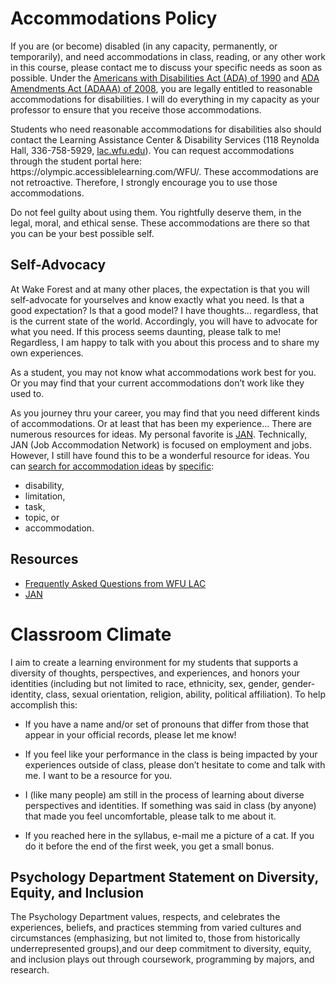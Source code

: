 # Accommodations Policy

If you are (or become) disabled (in any capacity, permanently, or temporarily), and need accommodations in class, reading, or any other work in this course, please contact me to discuss your specific needs as soon as possible. 
Under the [Americans with Disabilities Act (ADA) of 1990](https://www.dol.gov/general/topic/disability/ada) and [ADA Amendments Act (ADAAA) of 2008](https://en.wikipedia.org/wiki/ADA_Amendments_Act_of_2008), you are legally entitled to reasonable accommodations for disabilities. 
I will do everything in my capacity as your professor to ensure that you receive those accommodations. 

Students who need reasonable accommodations for disabilities also should contact the Learning Assistance Center \& Disability Services  (118 Reynolda Hall, 336-758-5929,  [lac.wfu.edu](https://lac.wfu.edu/)). You can request accommodations through the student portal here: https://olympic.accessiblelearning.com/WFU/. These accommodations are not retroactive.  Therefore, I strongly encourage you to use those accommodations. 

Do not feel guilty about using them. 
You rightfully deserve them, in the legal, moral, and ethical sense. 
These accommodations are there so that you can be your best possible self. 


## Self-Advocacy

At Wake Forest and at many other places, the expectation is that you will self-advocate for yourselves and know exactly what you need. Is that a good expectation? Is that a good model? I have thoughts... regardless, that is the current state of the world. Accordingly, you will have to advocate for what you need. If this process seems daunting, please talk to me! Regardless, I am happy to talk with you about this process and to share my own experiences.

As a student, you may not know what accommodations work best for you. Or you may find that your current accommodations don't work like they used to. 

As you journey thru your career, you may find that you need different kinds of accommodations. Or at least that has been my experience... There are numerous resources for ideas. 
My personal favorite is [JAN](https://askjan.org/). Technically, JAN (Job Accommodation Network) is focused on employment and jobs. 
However, I still have found this to be a wonderful resource for ideas. 
You can [search for accommodation ideas](https://askjan.org/soar.cfm) by [specific](https://askjan.org/a-to-z.cfm):

  - disability,
  - limitation,
  - task,
  - topic, or
  - accommodation.

## Resources

* [Frequently Asked Questions from WFU LAC](https://lac.wfu.edu/frequently-asked-questions-about-lac-ds/)
* [JAN](https://askjan.org/)


# Classroom Climate

I aim to create a learning environment for my students that supports a diversity of thoughts, perspectives, and experiences, and honors your identities (including but not limited to race, ethnicity, sex, gender, gender-identity, class, sexual orientation, religion, ability, political affiliation). To help accomplish this:

- If you have a name and/or set of pronouns that differ from those that appear in your official records, please let me know!

- If you feel like your performance in the class is being impacted by your experiences outside of class, please don't hesitate to come and talk with me. I want to be a resource for you. 

- I (like many people) am still in the process of learning about diverse perspectives and identities. If something was said in class (by anyone) that made you feel uncomfortable, please talk to me about it. 

- If you reached here in the syllabus, e-mail me a picture of a cat. If you do it before the end of the first week, you get a small bonus.

## Psychology Department Statement on Diversity, Equity, and Inclusion

The Psychology Department values, respects, and celebrates the experiences, beliefs, and practices stemming from varied cultures and circumstances (emphasizing, but not limited to, those from historically underrepresented groups),and our deep commitment to diversity, equity, and inclusion plays out through coursework, programming by majors, and research. 

